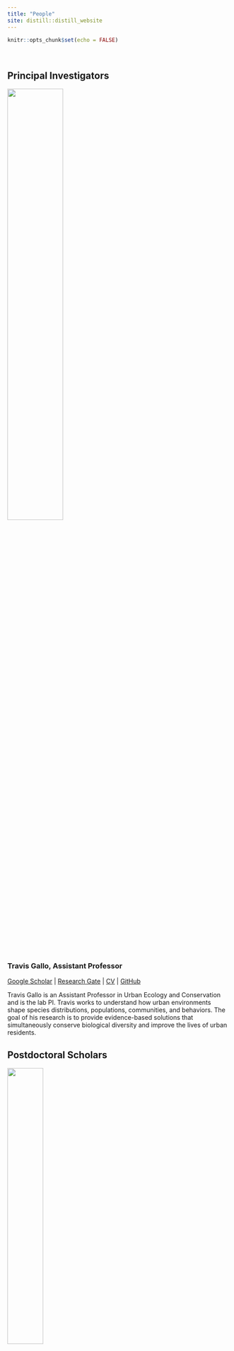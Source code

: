 ```yaml
---
title: "People"
site: distill::distill_website
---
```


```r
knitr::opts_chunk$set(echo = FALSE)
```

<style>
d-title, d-byline {
  display: none
}
</style>

<br>

## Principal Investigators

![](images/people/gallo_headshot.jpeg){width=50%}

### Travis Gallo, Assistant Professor
[Google Scholar](https://scholar.google.com/citations?user=RaEz6G8AAAAJ&amp;hl=en){target="_blank"} | [Research Gate](https://www.researchgate.net/profile/Travis_Gallo){target="_blank"} | [CV](publications/2023-11-28_CV_Gallo.pdf) | [GitHub](https://github.com/TravisGallo)

Travis Gallo is an Assistant Professor in Urban Ecology and Conservation and is the lab PI. Travis works to understand how urban environments shape species distributions, populations, communities, and behaviors. The goal of his research is to provide evidence-based solutions that simultaneously conserve biological diversity and improve the lives of urban residents.


## Postdoctoral Scholars

![](images/people/gabby.jpeg){width=40%}

### Gabby Palomo, Postdoctoral Researcher

[Gabby's personal website](https://gabspalomo.github.io/)

I am a postdoctoral researcher working on a 2-year research project to understand potential areas of interactions between humans and white-tailed deer using camera traps and human mobility data across multiple US cities. Deer are a species of interest in understanding spillover risk between humans and wildlife since multiple studies have identified SARS-CoV-2 infections in white-tailed deer. I got my PhD from the University of Nebraska Lincoln in 2022, working with Andrew J Tyre (advisor). My background is in carnivore ecology, specifically ocelot populations in Guatemala. I am interested in studying the impacts of human activities on wildlife and their effects on population dynamics, behavior, and wildlife-habitat relationships. However, I spend so much time learning about Bayesian models that I'm starting to question my priors in ecology. I'm originally from Guatemala and have previously worked in natural history collections, teaching undergraduate-level classes, and orchid and bromeliad horticulture. 

## Graduate Students

![](images/people/dan_herrera.jpg){width=40%}

### Dan Herrera, Ph.D. Candidate

[Dan's personal website](https://www.herrerawildlife.com/)

I am a graduate student in Environmental Science and Technology at the University of Maryland. My research experience has broadly focused on animal behavior and urban ecology. During the winter of 2017 and summer of 2018, I worked with Dr. Gallo at the Urban Wildlife Institute in Chicago, IL. I have since moved to Washington, DC, to survey the Capitol’s wildlife through a collaboration between the Humane Rescue Alliance and the Smithsonian Conservation Biology Institute. I am thrilled to continue working with Dr. Gallo as we use these data to better understand wildlife response to urbanization on a fine scale. I am interested in dynamic interactions between the anthropogenic and natural landscapes that influence urban wildlife, and the resulting potential human-wildlife conflict.

<br>

![](images/people/adampekor.jpeg){width=40%}

### Adam Pekor, Ph.D. Student

I am a graduate student in Environmental Science and Technology with a background in law. My research focuses on human-wildlife coexistence and lion population connectivity in northern Tanzania. Working with a local conservation organization called KopeLion, I helped develop a conservation incentive payment program to mitigate human-lion conflict in a key protected area. I am now studying the impacts of this program and lion population connectivity across the region to help understand the most effective tools for engaging communities, facilitating connectivity, and promoting coexistence in shared landscapes.

<br>

![](images/people/Colleen.jpeg){width=40%}

### Colleen O'Donnell, Ph.D. Student

I am a graduate student with the Environmental Science and Technology Department at the University of Maryland. My background is in wildlife conservation, community-based climate adaptation, combating wildlife crime, sustainable and wildlife-friendly livelihoods, and habitat restoration. I have worked on species and with communities in African forests, mountains, wetlands, and savannas and in high-mountain peatlands of the Himalayas and Andes. Through my PhD and beyond, I hope to contribute to addressing what I see as one of Earth’s most pressing existential threats—biodiversity loss. I am particularly interested in restoring ecosystems through reintroductions of keystone species, especially carnivores, and reducing human-wildlife conflict. I earned a bachelors in biology from the University of Notre Dame and a Masters in sustainable development from the University of London SOAS.

<br>

![](images/people/Matthew_Payne.png){width=40%}

### Matthew Payne, M.S. Student

I am a graduate student in Environmental Science and Technology at the University of Maryland. I received my bachelor’s degree in Wildlife and Fisheries from Frostburg State University. I am currently working as a naturalist with the Maryland-National Capital Park and Planning Commission. I have several years of experience conducting species richness and abundance studies at Jug Bay Wetlands Sanctuary and its surrounding properties in Anne Arundel County. My primary graduate research focus is understanding how urbanization and other aspects of humanity can impact the movements, behavior, and populations of mammals in urban environments.

<br>

![](images/people/lavendar.jpg){width=40%}

### Lavendar Harris, M.S. Student

I am a graduate student in Environmental Science and Technology at the University of Maryland. I received my bachelor’s degree in Fisheries and Wildlife from the University of Georgia and worked as a wildlife biologist researching and monitoring furbearers, turkeys, and urban wildlife for the Georgia Department of Natural Resources. As a National Science Foundation Graduate Research Fellow, I will be studying interspecific interactions and space use between foxes and coyotes across Washington, DC. 


## Undergraduate Students

![](images/people/Abdullah.png){width=40%}

### Jishan Chowdhury, Research Assistant

I am an undergrad student in the Environmental Science And Technology program at the University Of Maryland with a concentration in Ecological Tech Design. I have always been very passionate about the environment and how humans affect the environment. My dream is to see an environmently friendly world.

<br>

![](images/people/LaraAbedin.jpeg){width=40%}

### Lara Abedin, Research Assistant

I'm an undergraduate student majoring in Environmental Science and Policy, with a concentration in Biodiversity and Conservation Biology. I love learning about ecology and how different organisms play an integral role to the overall health of an ecosystem. I am interested in conservation and finding sustainable solutions to current environmental problems.


## Lab Alumni

### Graduate Students:

**Merri Collins** - Ph.D. (2020-2024). Currently at Appalachian Headwaters

**Alexia Yau** - M.S. (2021-2024). Currently at USFWS

**Krista Shires** - Ph.D. (2020-2023). Currently at George Mason University

**Hannah Wood** - M.S. (2021-2023). Currently at Children's Science Center, Fairfax

**Kay Pontarelli** - M.S. (2021-2023). Currently at U.S. Army Aberdeen Proving Ground

**Angela Gaal** - M.S. (2019-2021). Currently at Lord Green Strategies

**Kate Ritzel** - M.S. (2019-2021). Currently at U.S.G.S.

**Nick Moreno** - Ph.D. student on rotation (2020)

### Undergraduate Students:

**Faith Kruger** - Undergraduate Research Assistant (2020-2022)

**Tristan Silva-Montoya** - Undergraduate Research Assistant (2020-2022)

**Alix Upchurch** - Undergraduate Research Assistant (2022)

**Roberto Aguilar-Rojas** - Undergraduate Research Assistant (2021)

**Khanh Nguyen** - Undergraduate Research Assistant (2020)

**Melissa Irahet** - Undergraduate Research Assistant (2020)

**Daniel Marzluff** - Undergraduate Research Assistant (2020)